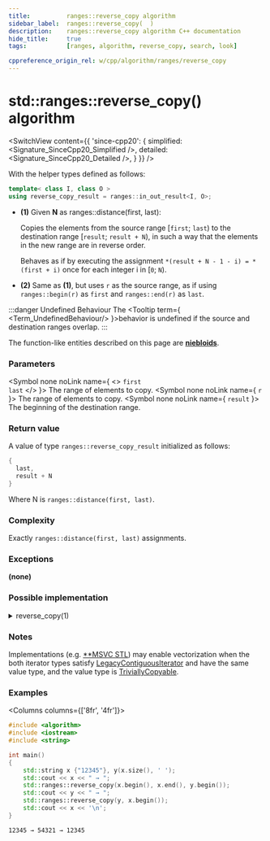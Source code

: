 ```yaml
---
title:			ranges::reverse_copy algorithm
sidebar_label:	ranges::reverse_copy(  )
description:	ranges::reverse_copy algorithm C++ documentation
hide_title:		true
tags:			[ranges, algorithm, reverse_copy, search, look]

cppreference_origin_rel: w/cpp/algorithm/ranges/reverse_copy
---
```



<!-- Terms -->


<!----------------- Codes ---------------------->


# std::ranges::reverse_copy() algorithm

<SwitchView content={{
	'since-cpp20': {
		simplified:	<Signature_SinceCpp20_Simplified />,
		detailed:	<Signature_SinceCpp20_Detailed />,
	}
}} />

With the helper types defined as follows:
```cpp
template< class I, class O >
using reverse_copy_result = ranges::in_out_result<I, O>;
```

- **(1)** Given **N** as ranges::distance(first, last):

  Copies the elements from the source range [`first`; `last`) to the destination range [`result`; `result + N`), in such a way that the elements in the new range are in reverse order.

  Behaves as if by executing the assignment `*(result + N - 1 - i) = *(first + i)` once for each integer i in [`0`; `N`).

- **(2)** Same as **(1)**, but uses `r` as the source range, as if using `ranges::begin(r)` as `first` and `ranges::end(r)` as `last`.


:::danger Undefined Behaviour
The <Tooltip term={ <Term_UndefinedBehaviour/> }>behavior is undefined</Tooltip> if the source and destination ranges overlap.
:::

The function-like entities described on this page are [**niebloids**](#).

### Parameters

<SymbolTable>

  <Symbol none noLink name={ <> <code>first</code> <br/> <code>last</code> </> }>
    The range of elements to copy.
  </Symbol>
  <Symbol none noLink name={ <code>r</code> }>
    The range of elements to copy.
  </Symbol>
  <Symbol none noLink name={ <code>result</code> }>
    The beginning of the destination range.
  </Symbol>

</SymbolTable>

### Return value

A value of type `ranges::reverse_copy_result` initialized as follows:
```cpp
{
  last,
  result + N
}
```
Where N is `ranges::distance(first, last)`.

### Complexity

Exactly `ranges::distance(first, last)` assignments.

### Exceptions

**(none)**

### Possible implementation

<details>
<summary>reverse_copy(1)</summary>

```cpp
struct reverse_copy_fn
{
    template<std::bidirectional_iterator I, std::sentinel_for<I> S,
             std::weakly_incrementable O>
    requires std::indirectly_copyable<I, O>
    constexpr ranges::reverse_copy_result<I, O>
        operator()(I first, S last, O result) const
    {
        auto ret = ranges::next(first, last);
        for (; last != first; *result = *--last, ++result);
        return {std::move(ret), std::move(result)};
    }

    template<ranges::bidirectional_range R, std::weakly_incrementable O>
    requires std::indirectly_copyable<ranges::iterator_t<R>, O>
    constexpr ranges::reverse_copy_result<ranges::borrowed_iterator_t<R>, O>
        operator()(R&& r, O result) const
    {
        return (*this)(ranges::begin(r), ranges::end(r), std::move(result));
    }
};

inline constexpr reverse_copy_fn reverse_copy {};
```

</details>


### Notes

Implementations (e.g. [**MSVC STL](https://github.com/microsoft/STL/blob/main/stl/src/vector_algorithms.cpp)) may enable vectorization when the both iterator types
satisfy [LegacyContiguousIterator](/docs/named_req/LegacyContiguousIterator) and have the same value type, and the value type is [TriviallyCopyable](/docs/named_req/TriviallyCopyable).

### Examples

<Columns columns={['8fr', '4fr']}>
<div>

```cpp title='Main.cpp' showLineNumbers
#include <algorithm>
#include <iostream>
#include <string>

int main()
{
    std::string x {"12345"}, y(x.size(), ' ');
    std::cout << x << " → ";
    std::ranges::reverse_copy(x.begin(), x.end(), y.begin());
    std::cout << y << " → ";
    std::ranges::reverse_copy(y, x.begin());
    std::cout << x << '\n';
}
```

</div>
<div>

```plaintext title="Output"
12345 → 54321 → 12345
```

</div>
</Columns>
